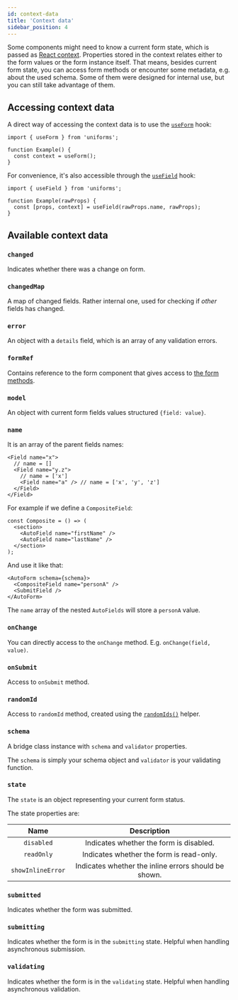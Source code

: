 ```yaml
---
id: context-data
title: 'Context data'
sidebar_position: 4
---
```


Some components might need to know a current form state, which is passed as [React context](https://reactjs.org/docs/context.html).
Properties stored in the context relates either to the form values or the form instance itself.
That means, besides current form state, you can access form methods or encounter some metadata, e.g. about the used schema.
Some of them were designed for internal use, but you can still take advantage of them.

## Accessing context data

A direct way of accessing the context data is to use the [`useForm`](/docs/api-reference/helpers#useform) hook:

```tsx
import { useForm } from 'uniforms';

function Example() {
  const context = useForm();
}
```

For convenience, it's also accessible through the [`useField`](/docs/api-reference/helpers#usefield) hook:

```tsx
import { useField } from 'uniforms';

function Example(rawProps) {
  const [props, context] = useField(rawProps.name, rawProps);
}
```

## Available context data

### `changed`

Indicates whether there was a change on form.

### `changedMap`

A map of changed fields. Rather internal one, used for checking if _other_ fields has changed.

### `error`

An object with a `details` field, which is an array of any validation errors.

### `formRef`

Contains reference to the form component that gives access to [the form methods](/docs/api-reference/forms#methods).

### `model`

An object with current form fields values structured `{field: value}`.

### `name`

It is an array of the parent fields names:

```tsx
<Field name="x">
  // name = []
  <Field name="y.z">
    // name = ['x']
    <Field name="a" /> // name = ['x', 'y', 'z']
  </Field>
</Field>
```

For example if we define a `CompositeField`:

```tsx
const Composite = () => (
  <section>
    <AutoField name="firstName" />
    <AutoField name="lastName" />
  </section>
);
```

And use it like that:

```tsx
<AutoForm schema={schema}>
  <CompositeField name="personA" />
  <SubmitField />
</AutoForm>
```

The `name` array of the nested `AutoFields` will store a `personA` value.

### `onChange`

You can directly access to the `onChange` method. E.g. `onChange(field, value)`.

### `onSubmit`

Access to `onSubmit` method.

### `randomId`

Access to `randomId` method, created using the [`randomIds()`](/docs/api-reference/helpers#randomids) helper.

### `schema`

A bridge class instance with `schema` and `validator` properties.

The `schema` is simply your schema object and `validator` is your validating function.

### `state`

The `state` is an object representing your current form status.

The state properties are:

|       Name        |                     Description                      |
| :---------------: | :--------------------------------------------------: |
|    `disabled`     |       Indicates whether the form is disabled.        |
|    `readOnly`     |       Indicates whether the form is read-only.       |
| `showInlineError` | Indicates whether the inline errors should be shown. |

### `submitted`

Indicates whether the form was submitted.

### `submitting`

Indicates whether the form is in the `submitting` state. Helpful when handling asynchronous submission.

### `validating`

Indicates whether the form is in the `validating` state. Helpful when handling asynchronous validation.
